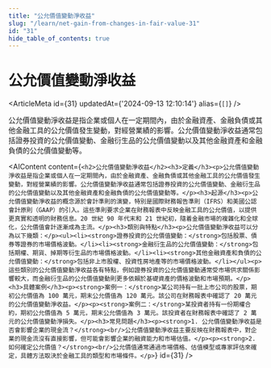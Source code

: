 ```yaml
---
title: "公允價值變動淨收益"
slug: "/learn/net-gain-from-changes-in-fair-value-31"
id: "31"
hide_table_of_contents: true
---
```



# 公允價值變動淨收益

<ArticleMeta id={31} updatedAt={'2024-09-13 12:10:14'} alias={`[]`} />
<div className='border-solid border-b border-t-0 my-4 border-[var(--ifm-color-gray-300)]' />

公允價值變動淨收益是指企業或個人在一定期間內，由於金融資產、金融負債或其他金融工具的公允價值發生變動，對經營業績的影響。公允價值變動淨收益通常包括證券投資的公允價值變動、金融衍生品的公允價值變動以及其他金融資產和金融負債的公允價值變動等。

<AIContent content={`<h2>公允價值變動淨收益</h2><h3>定義</h3><p>公允價值變動淨收益是指企業或個人在一定期間內，由於金融資產、金融負債或其他金融工具的公允價值發生變動，對經營業績的影響。公允價值變動淨收益通常包括證券投資的公允價值變動、金融衍生品的公允價值變動以及其他金融資產和金融負債的公允價值變動等。</p><h3>起源</h3><p>公允價值變動淨收益的概念源於會計準則的演變，特別是國際財務報告準則（IFRS）和美國公認會計原則（GAAP）的引入。這些準則要求企業在財務報表中反映金融工具的公允價值，以提供更真實和透明的財務信息。20 世紀 90 年代末和 21 世紀初，隨着金融市場的複雜化和全球化，公允價值會計逐漸成為主流。</p><h3>類別與特點</h3><p>公允價值變動淨收益可以分為以下幾類：</p><ul><li><strong>證券投資的公允價值變動：</strong>包括股票、債券等證券的市場價格波動。</li><li><strong>金融衍生品的公允價值變動：</strong>包括期權、期貨、掉期等衍生品的市場價格波動。</li><li><strong>其他金融資產和負債的公允價值變動：</strong>包括非上市股權、投資性房地產等的市場價格波動。</li></ul><p>這些類別的公允價值變動淨收益各有特點，例如證券投資的公允價值變動通常受市場供求關係影響較大，而金融衍生品的公允價值變動則更多依賴於基礎資產的價格波動和市場預期。</p><h3>具體案例</h3><p><strong>案例一：</strong>某公司持有一批上市公司的股票，期初公允價值為 100 萬元，期末公允價值為 120 萬元。該公司在財務報表中確認了 20 萬元的公允價值變動淨收益。</p><p><strong>案例二：</strong>某投資者持有一份期權合約，期初公允價值為 5 萬元，期末公允價值為 3 萬元。該投資者在財務報表中確認了 2 萬元的公允價值變動淨損失。</p><h3>常見問題</h3><p><strong>1. 公允價值變動淨收益是否會影響企業的現金流？</strong><br/>公允價值變動淨收益主要反映在財務報表中，對企業的現金流沒有直接影響，但可能會影響企業的融資能力和市場估值。</p><p><strong>2. 如何確定公允價值？</strong><br/>公允價值通常通過市場價格、估值模型或專家評估來確定，具體方法取決於金融工具的類型和市場條件。</p>`} id={31} />
